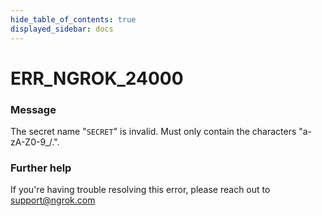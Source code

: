 ```yaml
---
hide_table_of_contents: true
displayed_sidebar: docs
---
```



# ERR_NGROK_24000

### Message

The secret name "`SECRET`" is invalid. Must only contain the characters "a-zA-Z0-9\_/.".

<ErrorDetails error="err_ngrok_24000" />

### Further help

If you're having trouble resolving this error, please reach out to [support@ngrok.com](mailto:support@ngrok.com?subject=Help%20with%20ERR_NGROK_24000)

